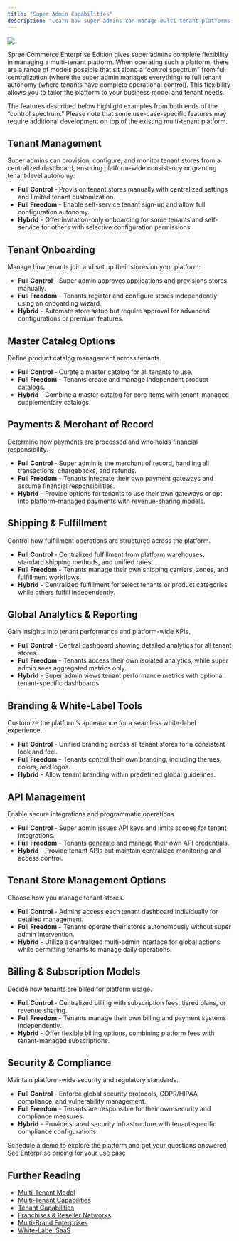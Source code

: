 ```yaml
---
title: "Super Admin Capabilities"
description: "Learn how super admins can manage multi-tenant platforms in Spree Enterprise Edition."
---
```


![](/docs/images/use-cases/multi-tenant/super-admins.jpg)

Spree Commerce Enterprise Edition gives super admins complete flexibility in managing a multi-tenant platform. When operating such a platform, there are a range of models possible that sit along a “control spectrum” from full centralization (where the super admin manages everything) to full tenant autonomy (where tenants have complete operational control). This flexibility allows you to tailor the platform to your business model and tenant needs.

The features described below highlight examples from both ends of the “control spectrum.” Please note that some use-case-specific features may require additional development on top of the existing multi-tenant platform.

## Tenant Management

Super admins can provision, configure, and monitor tenant stores from a centralized dashboard, ensuring platform-wide consistency or granting tenant-level autonomy:

- **Full Control** - Provision tenant stores manually with centralized settings and limited tenant customization.
- **Full Freedom** - Enable self-service tenant sign-up and allow full configuration autonomy.
- **Hybrid** - Offer invitation-only onboarding for some tenants and self-service for others with selective configuration permissions.

## Tenant Onboarding

Manage how tenants join and set up their stores on your platform:

- **Full Control** - Super admin approves applications and provisions stores manually.
- **Full Freedom** - Tenants register and configure stores independently using an onboarding wizard.
- **Hybrid** - Automate store setup but require approval for advanced configurations or premium features.

## Master Catalog Options

Define product catalog management across tenants.

- **Full Control** - Curate a master catalog for all tenants to use.
- **Full Freedom** - Tenants create and manage independent product catalogs.
- **Hybrid** - Combine a master catalog for core items with tenant-managed supplementary catalogs.

## Payments & Merchant of Record

Determine how payments are processed and who holds financial responsibility.

- **Full Control** - Super admin is the merchant of record, handling all transactions, chargebacks, and refunds.
- **Full Freedom** - Tenants integrate their own payment gateways and assume financial responsibilities.
- **Hybrid** - Provide options for tenants to use their own gateways or opt into platform-managed payments with revenue-sharing models.

## Shipping & Fulfillment

Control how fulfillment operations are structured across the platform.

- **Full Control** - Centralized fulfillment from platform warehouses, standard shipping methods, and unified rates.
- **Full Freedom** - Tenants manage their own shipping carriers, zones, and fulfillment workflows.
- **Hybrid** - Centralized fulfillment for select tenants or product categories while others fulfill independently.

## Global Analytics & Reporting

Gain insights into tenant performance and platform-wide KPIs.

- **Full Control** - Central dashboard showing detailed analytics for all tenant stores.
- **Full Freedom** - Tenants access their own isolated analytics, while super admin sees aggregated metrics only.
- **Hybrid** - Super admin views tenant performance metrics with optional tenant-specific dashboards.

## Branding & White-Label Tools

Customize the platform’s appearance for a seamless white-label experience.

- **Full Control** - Unified branding across all tenant stores for a consistent look and feel.
- **Full Freedom** - Tenants control their own branding, including themes, colors, and logos.
- **Hybrid** - Allow tenant branding within predefined global guidelines.

## API Management

Enable secure integrations and programmatic operations.

- **Full Control** - Super admin issues API keys and limits scopes for tenant integrations.
- **Full Freedom** - Tenants generate and manage their own API credentials.
- **Hybrid** - Provide tenant APIs but maintain centralized monitoring and access control.

## Tenant Store Management Options

Choose how you manage tenant stores.

- **Full Control** - Admins access each tenant dashboard individually for detailed management.
- **Full Freedom** - Tenants operate their stores autonomously without super admin intervention.
- **Hybrid** - Utilize a centralized multi-admin interface for global actions while permitting tenants to manage daily operations.

## Billing & Subscription Models

Decide how tenants are billed for platform usage.

- **Full Control** - Centralized billing with subscription fees, tiered plans, or revenue sharing.
- **Full Freedom** - Tenants manage their own billing and payment systems independently.
- **Hybrid** - Offer flexible billing options, combining platform fees with tenant-managed subscriptions.

## Security & Compliance

Maintain platform-wide security and regulatory standards.

- **Full Control** - Enforce global security protocols, GDPR/HIPAA compliance, and vulnerability management.
- **Full Freedom** - Tenants are responsible for their own security and compliance measures.
- **Hybrid** - Provide shared security infrastructure with tenant-specific compliance configurations.

<Columns cols={2}>
  <Card title="Book a Demo" icon="eye" href="https://getvendo.com/book-a-demo/" cta="Click here">
    Schedule a demo to explore the platform and get your questions answered
  </Card>

  <Card title="Ask for Pricing" icon="dollar-sign" href="https://spreecommerce.org/get-started/" cta="Click here">
    See Enterprise pricing for your use case
  </Card>
</Columns>

## Further Reading
- [<u>Multi-Tenant Model</u>](https://spreecommerce.org/docs/use-case/multi-tenant-platform/multi-tenant-model)
- [<u>Multi-Tenant Capabilities</u>](https://spreecommerce.org/docs/use-case/multi-tenant-platform/multi-tenant-capabilities)
- [<u>Tenant Capabilities</u>](https://spreecommerce.org/docs/use-case/multi-tenant-platform/tenant-capabilities)
- [<u>Franchises & Reseller Networks</u>](https://spreecommerce.org/docs/use-case/multi-tenant-platform/franchises-and-reseller-networks)
- [<u>Multi-Brand Enterprises</u>](https://spreecommerce.org/docs/use-case/multi-tenant-platform/multi-brand-enterprise-model)
- [<u>White-Label SaaS</u>](https://spreecommerce.org/docs/use-case/multi-tenant-platform/white-label-saas)